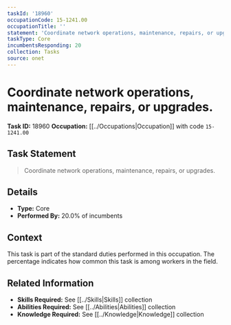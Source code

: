 ```yaml
---
taskId: '18960'
occupationCode: 15-1241.00
occupationTitle: ''
statement: 'Coordinate network operations, maintenance, repairs, or upgrades.'
taskType: Core
incumbentsResponding: 20
collection: Tasks
source: onet
---
```

# Coordinate network operations, maintenance, repairs, or upgrades.

**Task ID:** 18960
**Occupation:** [[../Occupations|Occupation]] with code `15-1241.00`

## Task Statement

> Coordinate network operations, maintenance, repairs, or upgrades.

## Details

- **Type:** Core
- **Performed By:** 20.0% of incumbents

## Context

This task is part of the standard duties performed in this occupation. The percentage indicates how common this task is among workers in the field.

## Related Information

- **Skills Required:** See [[../Skills|Skills]] collection
- **Abilities Required:** See [[../Abilities|Abilities]] collection
- **Knowledge Required:** See [[../Knowledge|Knowledge]] collection
